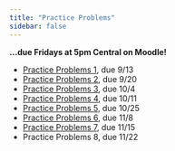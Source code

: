 ```yaml
---
title: "Practice Problems"
sidebar: false
---
```


**...due Fridays at 5pm Central on Moodle!**

- [Practice Problems 1](assignments/pp1.qmd), due 9/13
- [Practice Problems 2](assignments/pp2.qmd), due 9/20
- [Practice Problems 3](assignments/pp3.qmd), due 10/4
- [Practice Problems 4](assignments/pp4.qmd), due 10/11
- [Practice Problems 5](assignments/pp5.qmd), due 10/25
- [Practice Problems 6](assignments/pp6.qmd), due 11/8
- [Practice Problems 7](assignments/pp7.qmd), due 11/15
- Practice Problems 8, due 11/22